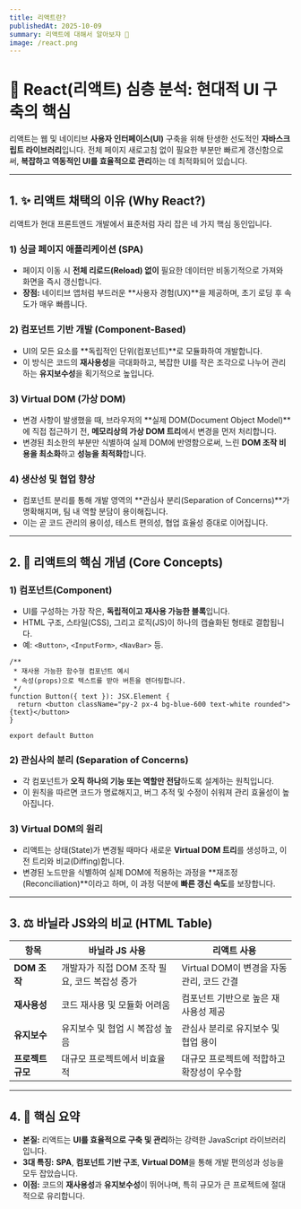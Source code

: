 ```yaml
---
title: 리액트란?
publishedAt: 2025-10-09
summary: 리액트에 대해서 알아보쟈 👀
image: /react.png
---
```


# 🚀 React(리액트) 심층 분석: 현대적 UI 구축의 핵심

리액트는 웹 및 네이티브 **사용자 인터페이스(UI)** 구축을 위해 탄생한 선도적인 **자바스크립트 라이브러리**입니다. 전체 페이지 새로고침 없이 필요한 부분만 빠르게 갱신함으로써, **복잡하고 역동적인 UI를 효율적으로 관리**하는 데 최적화되어 있습니다.

-----

## 1\. ✨ 리액트 채택의 이유 (Why React?)

리액트가 현대 프론트엔드 개발에서 표준처럼 자리 잡은 네 가지 핵심 동인입니다.

### 1\) 싱글 페이지 애플리케이션 (SPA)

  - 페이지 이동 시 **전체 리로드(Reload) 없이** 필요한 데이터만 비동기적으로 가져와 화면을 즉시 갱신합니다.
  - **장점:** 네이티브 앱처럼 부드러운 \*\*사용자 경험(UX)\*\*을 제공하며, 초기 로딩 후 속도가 매우 빠릅니다.

### 2\) 컴포넌트 기반 개발 (Component-Based)

  - UI의 모든 요소를 \*\*독립적인 단위(컴포넌트)\*\*로 모듈화하여 개발합니다.
  - 이 방식은 코드의 **재사용성**을 극대화하고, 복잡한 UI를 작은 조각으로 나누어 관리하는 **유지보수성**을 획기적으로 높입니다.

### 3\) Virtual DOM (가상 DOM)

  - 변경 사항이 발생했을 때, 브라우저의 \*\*실제 DOM(Document Object Model)\*\*에 직접 접근하기 전, **메모리상의 가상 DOM 트리**에서 변경을 먼저 처리합니다.
  - 변경된 최소한의 부분만 식별하여 실제 DOM에 반영함으로써, 느린 **DOM 조작 비용을 최소화**하고 **성능을 최적화**합니다.

### 4\) 생산성 및 협업 향상

  - 컴포넌트 분리를 통해 개발 영역의 \*\*관심사 분리(Separation of Concerns)\*\*가 명확해지며, 팀 내 역할 분담이 용이해집니다.
  - 이는 곧 코드 관리의 용이성, 테스트 편의성, 협업 효율성 증대로 이어집니다.

-----

## 2\. 🧩 리액트의 핵심 개념 (Core Concepts)

### 1\) 컴포넌트(Component)

  - UI를 구성하는 가장 작은, **독립적이고 재사용 가능한 블록**입니다.
  - HTML 구조, 스타일(CSS), 그리고 로직(JS)이 하나의 캡슐화된 형태로 결합됩니다.
  - 예: `<Button>`, `<InputForm>`, `<NavBar>` 등.

```tsx
/**
 * 재사용 가능한 함수형 컴포넌트 예시
 * 속성(props)으로 텍스트를 받아 버튼을 렌더링합니다.
 */
function Button({ text }): JSX.Element {
  return <button className="py-2 px-4 bg-blue-600 text-white rounded">{text}</button>
}

export default Button
```

### 2\) 관심사의 분리 (Separation of Concerns)

  - 각 컴포넌트가 **오직 하나의 기능 또는 역할만 전담**하도록 설계하는 원칙입니다.
  - 이 원칙을 따르면 코드가 명료해지고, 버그 추적 및 수정이 쉬워져 관리 효율성이 높아집니다.

### 3\) Virtual DOM의 원리

  - 리액트는 상태(State)가 변경될 때마다 새로운 **Virtual DOM 트리**를 생성하고, 이전 트리와 비교(Diffing)합니다.
  - 변경된 노드만을 식별하여 실제 DOM에 적용하는 과정을 \*\*재조정(Reconciliation)\*\*이라고 하며, 이 과정 덕분에 **빠른 갱신 속도**를 보장합니다.

-----

## 3\. ⚖️ 바닐라 JS와의 비교 (HTML Table)

<table>
  <thead>
    <tr>
      <th>항목</th>
      <th>바닐라 JS 사용</th>
      <th>리액트 사용</th>
    </tr>
  </thead>
  <tbody>
    <tr>
      <td><strong>DOM 조작</strong></td>
      <td>개발자가 직접 DOM 조작 필요, 코드 복잡성 증가</td>
      <td>Virtual DOM이 변경을 자동 관리, 코드 간결</td>
    </tr>
    <tr>
      <td><strong>재사용성</strong></td>
      <td>코드 재사용 및 모듈화 어려움</td>
      <td>컴포넌트 기반으로 높은 재사용성 제공</td>
    </tr>
    <tr>
      <td><strong>유지보수</strong></td>
      <td>유지보수 및 협업 시 복잡성 높음</td>
      <td>관심사 분리로 유지보수 및 협업 용이</td>
    </tr>
    <tr>
      <td><strong>프로젝트 규모</strong></td>
      <td>대규모 프로젝트에서 비효율적</td>
      <td>대규모 프로젝트에 적합하고 확장성이 우수함</td>
    </tr>
  </tbody>
</table>

-----

## 4\. 🎯 핵심 요약

  - **본질:** 리액트는 **UI를 효율적으로 구축 및 관리**하는 강력한 JavaScript 라이브러리입니다.
  - **3대 특징:** **SPA**, **컴포넌트 기반 구조**, **Virtual DOM**을 통해 개발 편의성과 성능을 모두 잡았습니다.
  - **이점:** 코드의 **재사용성**과 **유지보수성**이 뛰어나며, 특히 규모가 큰 프로젝트에 절대적으로 유리합니다.